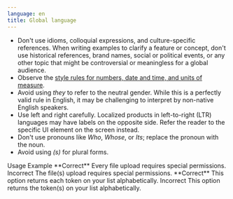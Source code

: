 ```yaml
---
language: en
title: Global language
---
```


- Don't use idioms, colloquial expressions, and culture-specific references. When writing examples to clarify a feature or concept, don't use historical references, brand names, social or political events, or any other topic that might be controversial or meaningless for a global audience.
- Observe the [style rules for numbers, date and time, and units of measure](#numbers-date-and-time-currencies-and-units-of-measure).
- Avoid using *they* to refer to the neutral gender. While this is a perfectly valid rule in English, it may be challenging to interpret by non-native English speakers.
- Use left and right carefully. Localized products in left-to-right (LTR) languages may have labels on the opposite side. Refer the reader to the specific UI element on the screen instead.
- Don't use pronouns like *Who*, *Whose*, or *Its*; replace the pronoun with the noun.
- Avoid using *(s)* for plural forms.

<Table>
  <TableHead>
    <TableHeader>Usage</TableHeader>
    <TableHeader>Example</TableHeader>
  </TableHead>
  <TableContent>
    <TableRow>
      <TableCell>**Correct**</TableCell>
      <TableCell>Every file upload requires special permissions.</TableCell>
    </TableRow>
    <TableRow>
      <TableCell>Incorrect</TableCell>
      <TableCell>The file(s) upload requires special permissions.</TableCell>
    </TableRow>
    <TableRow>
      <TableCell>**Correct**</TableCell>
      <TableCell>This option returns each token on your list alphabetically.</TableCell>
    </TableRow>
    <TableRow>
      <TableCell>Incorrect</TableCell>
      <TableCell>This option returns the token(s) on your list alphabetically.</TableCell>
    </TableRow>
  </TableContent>
</Table>